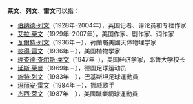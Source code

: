 '''莱文'''、'''列文'''、'''雷文'''可以指：

*[[伯纳德·列文|伯纳德·列文]]（1928年-2004年），英国记者、评论员和专栏作家
*[[艾拉·莱文|艾拉·莱文]]（1929年–2007年），美国作家、剧作家、词作家
*[[瓦爾特·列文|瓦爾特·列文]]（1936年－），荷蘭裔美國天体物理学家
*[[彼得·雷文|彼得·雷文]]（1936年－），美国植物学家
*[[理查德·查尔斯·莱文|理查德·查尔斯·莱文]]（1947年–），美国经济学家，耶鲁大学校长
*[[延斯·莱曼|延斯·莱曼]]（1969年－），德国足球运动员
*[[施特·列文|施特·列文]]（1983年－），巴基斯坦足球運動員
*[[玛丽安·雷文|玛丽安·雷文]]（1984年－），挪威歌手
*[[杰西·萊文|杰西·萊文]]（1987年－），美國職業網球運動員

{{Disambig|Cat=二字消歧义}}